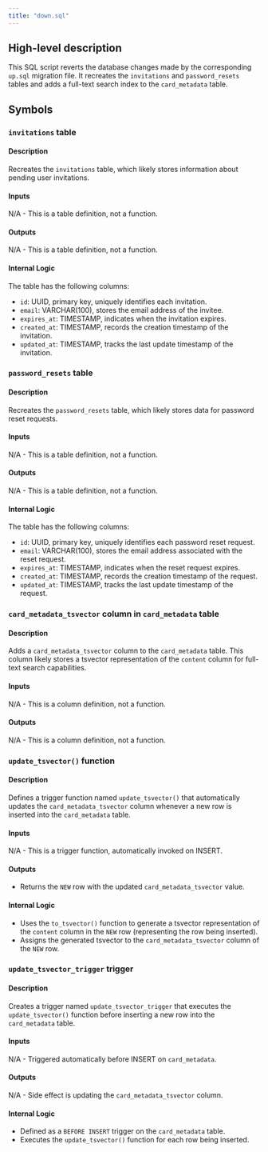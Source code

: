 ```yaml
---
title: "down.sql"
---
```


## High-level description
This SQL script reverts the database changes made by the corresponding `up.sql` migration file. It recreates the `invitations` and `password_resets` tables and adds a full-text search index to the `card_metadata` table. 

## Symbols

### `invitations` table
#### Description
Recreates the `invitations` table, which likely stores information about pending user invitations.

#### Inputs
N/A - This is a table definition, not a function.

#### Outputs
N/A - This is a table definition, not a function.

#### Internal Logic
The table has the following columns:
- `id`: UUID, primary key, uniquely identifies each invitation.
- `email`: VARCHAR(100), stores the email address of the invitee.
- `expires_at`: TIMESTAMP, indicates when the invitation expires.
- `created_at`: TIMESTAMP, records the creation timestamp of the invitation.
- `updated_at`: TIMESTAMP, tracks the last update timestamp of the invitation.

### `password_resets` table
#### Description
Recreates the `password_resets` table, which likely stores data for password reset requests.

#### Inputs
N/A - This is a table definition, not a function.

#### Outputs
N/A - This is a table definition, not a function.

#### Internal Logic
The table has the following columns:
- `id`: UUID, primary key, uniquely identifies each password reset request.
- `email`: VARCHAR(100), stores the email address associated with the reset request.
- `expires_at`: TIMESTAMP, indicates when the reset request expires.
- `created_at`: TIMESTAMP, records the creation timestamp of the request.
- `updated_at`: TIMESTAMP, tracks the last update timestamp of the request.

### `card_metadata_tsvector` column in `card_metadata` table
#### Description
Adds a `card_metadata_tsvector` column to the `card_metadata` table. This column likely stores a tsvector representation of the `content` column for full-text search capabilities.

#### Inputs
N/A - This is a column definition, not a function.

#### Outputs
N/A - This is a column definition, not a function.

### `update_tsvector()` function
#### Description
Defines a trigger function named `update_tsvector()` that automatically updates the `card_metadata_tsvector` column whenever a new row is inserted into the `card_metadata` table.

#### Inputs
N/A - This is a trigger function, automatically invoked on INSERT.

#### Outputs
- Returns the `NEW` row with the updated `card_metadata_tsvector` value.

#### Internal Logic
- Uses the `to_tsvector()` function to generate a tsvector representation of the `content` column in the `NEW` row (representing the row being inserted).
- Assigns the generated tsvector to the `card_metadata_tsvector` column of the `NEW` row.

### `update_tsvector_trigger` trigger
#### Description
Creates a trigger named `update_tsvector_trigger` that executes the `update_tsvector()` function before inserting a new row into the `card_metadata` table.

#### Inputs
N/A - Triggered automatically before INSERT on `card_metadata`.

#### Outputs
N/A - Side effect is updating the `card_metadata_tsvector` column.

#### Internal Logic
- Defined as a `BEFORE INSERT` trigger on the `card_metadata` table.
- Executes the `update_tsvector()` function for each row being inserted.
